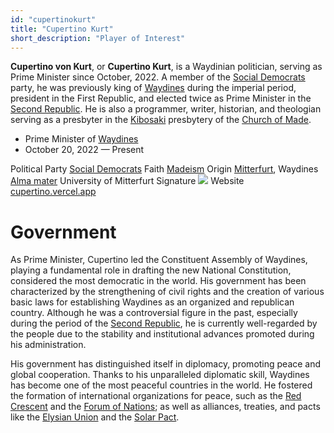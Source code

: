 ```yaml
---
id: "cupertinokurt"
title: "Cupertino Kurt"
short_description: "Player of Interest"
---
```


**Cupertino von Kurt**, or **Cupertino Kurt**, is a Waydinian politician, serving as Prime Minister 
since October, 2022. A member of the [Social Democrats](Social%20Democrats%20(Waydines)) party, he was previously 
king of [Waydines](Waydines) during the imperial period, president in the First Republic, and elected 
twice as Prime Minister in the [Second Republic](Second%20Republic%20of%20Waydines). He is also a 
programmer, writer, historian, and theologian serving as a presbyter in the [Kibosaki](Kibosaki) 
presbytery of the [Church of Made](Madeism).
<QuickFacts title="Cupertino von Kurt">
    <tr>
        <td colSpan="2">
            <Picture image="https://res.cloudinary.com/dp8usdrjl/image/upload/v1742054620/cuper_sanref.png" height="14rem" centered={true}/>
        </td>
    </tr>
    <tr>
        <td colSpan="2" class="text-center">
            <ul class="">
                <li>
                    Prime Minister of [Waydines](Waydines)
                </li>
                <li style="font-weight: 400">
                    October 20, 2022 &mdash; Present
                </li>
            </ul>
        </td>
    </tr>
    <tr>
        <td>Political Party</td>
        <td>[Social Democrats](Social%20Democrats%20(Waydines))</td>
    </tr>
    <tr>
        <td>Faith</td>
        <td>[Madeism](Madeism)</td>
    </tr>
    <tr>
        <td>Origin</td>
        <td>[Mitterfurt](Mitterfurt), Waydines</td>
    </tr>
    <tr>
        <td>[Alma mater](https://en.wikipedia.org/wiki/Alma_mater)</td>
        <td>University of Mitterfurt</td>
    </tr>
    <tr>
        <td>Signature</td>
        <td>
            <img src="https://res.cloudinary.com/dp8usdrjl/image/upload/v1741914212/signaturekurt_bzirt2.svg"/>
        </td>
    </tr>
    <tr>
        <td>Website</td>
        <td>[cupertino.vercel.app](https://cupertino.vercel.app/)</td>
    </tr>
</QuickFacts>

# Government
As Prime Minister, Cupertino led the Constituent Assembly of Waydines, playing a fundamental role in 
drafting the new National Constitution, considered the most democratic in the world. His government 
has been characterized by the strengthening of civil rights and the creation of various basic laws 
for establishing Waydines as an organized and republican country. Although he was a controversial 
figure in the past, especially during the period of the [Second Republic](Second%20Republic%20of%20Waydines), 
he is currently well-regarded by the people due to the stability and institutional advances promoted 
during his administration.

His government has distinguished itself in diplomacy, promoting peace and global cooperation. Thanks 
to his unparalleled diplomatic skill, Waydines has become one of the most peaceful countries in the 
world. He fostered the formation of international organizations for peace, such as the [Red Crescent](Red%20Crescent) 
and the [Forum of Nations](Forum%20of%20Nations); as well as alliances, treaties, and pacts like the 
[Elysian Union](Elysian%20Union) and the [Solar Pact](Solar%20Pact).
